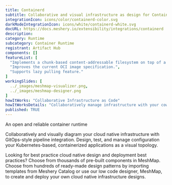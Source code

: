 ```yaml
---
title: Containerd
subtitle: Collaborative and visual infrastructure as design for Containerd
integrationIcon: icons/color/containerd-color.svg
darkModeIntegrationIcon: icons/white/containerd-white.svg
docURL: https://docs.meshery.io/extensibility/integrations/containerd
description: 
category: Runtime
subcategory: Container Runtime
registrant: Artifact Hub
components: []
featureList: [
  "Implements a chunk-based content-addressable filesystem on top of a called RAFS (Registry Acceleration File System) format.",
  "Improves the current OCI image specification.",
  "Supports lazy pulling feature."
]
workingSlides: [
  ../_images/meshmap-visualizer.png,
  ../_images/meshmap-designer.png
]
howItWorks: "Collaborative Infrastructure as Code"
howItWorksDetails: "Collaboratively manage infrastructure with your coworkers synchronously sharing the same designs."
published: TRUE
---
```

<p>
An open and reliable container runtime
</p>
<p>
    Collaboratively and visually diagram your cloud native infrastructure with GitOps-style pipeline integration. Design, test, and manage configuration your Kubernetes-based, containerized applications as a visual topology.
</p>
<p>
    Looking for best practice cloud native design and deployment best practices? Choose from thousands of pre-built components in MeshMap. Choose from hundreds of ready-made design patterns by importing templates from Meshery Catalog or use our low code designer, MeshMap, to create and deploy your own cloud native infrastructure designs.
</p>
